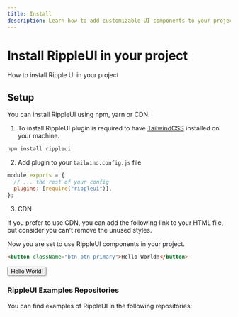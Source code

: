 ```yaml
---
title: Install
description: Learn how to add customizable UI components to your project using TailwindCSS. Follow our step-by-step guide to install RippleUI and enhance your website or application's user experience.
---
```


# Install RippleUI in your project

How to install Ripple UI in your project

## Setup

You can install RippleUI using npm, yarn or CDN.

1. To install RippleUI plugin is required to have [TailwindCSS](https://tailwindcss.com/docs/installation) installed on your machine.

```bash disableTabs={true}
npm install rippleui
```

2. Add plugin to your `tailwind.config.js` file

```js disableTabs={true}
module.exports = {
  // ... the rest of your config
  plugins: [require("rippleui")],
};
```

3. CDN

If you prefer to use CDN, you can add the following link to your HTML file, but consider you can't remove the unused styles.

<CDN/>


Now you are set to use RippleUI components in your project.

```html
<button className="btn btn-primary">Hello World!</button>
```

<button className="btn btn-primary">Hello World!</button>

### RippleUI Examples Repositories

You can find examples of RippleUI in the following repositories:

<ExamplesRepositories />
